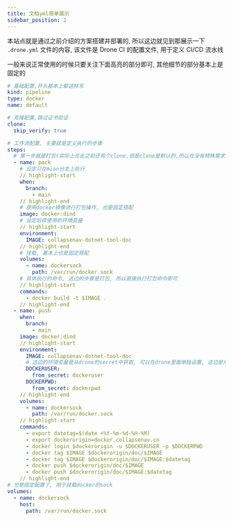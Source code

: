 ```yaml
---
title: 文档yml简单展示
sidebar_position: 2
---
```


本站点就是通过之前介绍的方案搭建并部署的, 所以这边就见到那展示一下 `.drone.yml` 文件的内容, 该文件是 Drone CI 的配置文件, 用于定义 CI/CD 流水线

一般来说正常使用的时候只要关注下面高亮的部分即可, 其他细节的部分基本上是固定的

```yml
# 基础配置,开头基本上都这样写
kind: pipeline
type: docker
name: default

# 克隆配置,跳过证书验证
clone:
  skip_verify: true

# 工作流配置, 主要就是定义执行的步骤
steps:
  # 第一步就是打包(实际上在此之前还有个clone,但是clone是默认的,所以在没有特殊需求的情况下一般直接省略)
  - name: pack
    # 设定只在mian分支上执行
    // highlight-start
    when:
      branch:
        - main
    // highlight-end
    # 使用docker镜像进行打包操作, 也是固定搭配
    image: docker:dind
    # 设定后续使用的环境变量
    // highlight-start
    environment:
      IMAGE: collapsenav-dotnet-tool-doc
    // highlight-end
    # 挂载, 基本上也是固定搭配
    volumes:
      - name: dockersock
        path: /var/run/docker.sock
    # 具体执行的命令, 这边的步骤是打包, 所以直接执行打包命令即可
    // highlight-start
    commands:
      - docker build -t $IMAGE .
    // highlight-end
  - name: push
    when:
      branch:
        - main
    image: docker:dind
    // highlight-start
    environment:
      IMAGE: collapsenav-dotnet-tool-doc
      # 这边的环境变量是从drone的secret中获取, 可以在drone里面单独设置, 这边是用于登录私有化的docker仓库
      DOCKERUSER:
        from_secret: dockeruser
      DOCKERPWD:
        from_secret: dockerpwd
    // highlight-end
    volumes:
      - name: dockersock
        path: /var/run/docker.sock
    // highlight-start
    commands:
      - export datetag=$(date +%Y-%m-%d-%H-%M)
      - export dockerorigin=docker.collapsenav.cn
      - docker login $dockerorigin -u $DOCKERUSER -p $DOCKERPWD
      - docker tag $IMAGE $dockerorigin/doc/$IMAGE
      - docker tag $IMAGE $dockerorigin/doc/$IMAGE:$datetag
      - docker push $dockerorigin/doc/$IMAGE
      - docker push $dockerorigin/doc/$IMAGE:$datetag
    // highlight-end
# 也是固定配置了, 用于挂载docker的sock
volumes:
  - name: dockersock
    host:
      path: /var/run/docker.sock

```





